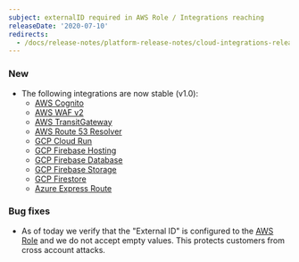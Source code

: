 ```yaml
---
subject: externalID required in AWS Role / Integrations reaching
releaseDate: '2020-07-10'
redirects:
  - /docs/release-notes/platform-release-notes/cloud-integrations-release-notes/2020-07-10-integrations-security-patch-aws-integrations-reaching-10
---
```


### New

* The following integrations are now stable (v1.0):
  * [AWS Cognito](https://docs.newrelic.com/docs/integrations/amazon-integrations/aws-integrations-list/amazon-cognito-monitoring-integration)
  * [AWS WAF v2](https://docs.newrelic.com/docs/integrations/amazon-integrations/aws-integrations-list/aws-waf-monitoring-integration)
  * [AWS TransitGateway](https://docs.newrelic.com/docs/integrations/amazon-integrations/aws-integrations-list/amazon-transit-gateway-monitoring-integration)
  * [AWS Route 53 Resolver](https://docs.newrelic.com/docs/integrations/amazon-integrations/aws-integrations-list/aws-route53-resolver-monitoring-integration)
  * [GCP Cloud Run](https://docs.newrelic.com/docs/integrations/google-cloud-platform-integrations/gcp-integrations-list/google-cloud-run-monitoring-integration)
  * [GCP Firebase Hosting](https://docs.newrelic.com/docs/integrations/google-cloud-platform-integrations/gcp-integrations-list/google-cloud-firebase-hosting-monitoring-integration)
  * [GCP Firebase Database](https://docs.newrelic.com/docs/integrations/google-cloud-platform-integrations/gcp-integrations-list/google-cloud-firebase-database-monitoring-integration)
  * [GCP Firebase Storage](https://docs.newrelic.com/docs/integrations/google-cloud-platform-integrations/gcp-integrations-list/google-cloud-firebase-storage-monitoring-integration)
  * [GCP Firestore](https://docs.newrelic.com/docs/integrations/google-cloud-platform-integrations/gcp-integrations-list/google-cloud-firestore-monitoring-integration)
  * [Azure Express Route](https://docs.newrelic.com/docs/integrations/microsoft-azure-integrations/azure-integrations-list/azure-express-route-monitoring-integration)

### Bug fixes

* As of today we verify that the "External ID" is configured to the [AWS Role](https://docs.newrelic.com/docs/integrations/amazon-integrations/get-started/connect-aws-infrastructure) and we do not accept empty values. This protects customers from cross account attacks.
